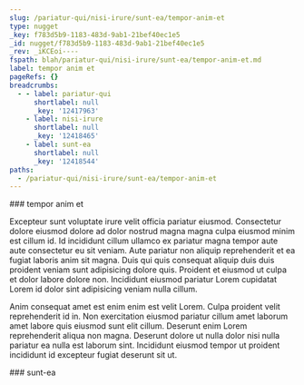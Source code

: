 ```yaml
---
slug: /pariatur-qui/nisi-irure/sunt-ea/tempor-anim-et
type: nugget
_key: f783d5b9-1183-483d-9ab1-21bef40ec1e5
_id: nugget/f783d5b9-1183-483d-9ab1-21bef40ec1e5
_rev: _iKCEoi----
fspath: blah/pariatur-qui/nisi-irure/sunt-ea/tempor-anim-et.md
label: tempor anim et
pageRefs: {}
breadcrumbs:
  - - label: pariatur-qui
      shortlabel: null
      _key: '12417963'
    - label: nisi-irure
      shortlabel: null
      _key: '12418465'
    - label: sunt-ea
      shortlabel: null
      _key: '12418544'
paths:
  - /pariatur-qui/nisi-irure/sunt-ea/tempor-anim-et
---
```


<NuggetArea>
<Nugget slug="/pariatur-qui/nisi-irure/sunt-ea/tempor-anim-et" type="nugget" _key="f783d5b9-1183-483d-9ab1-21bef40ec1e5" _id="nugget/f783d5b9-1183-483d-9ab1-21bef40ec1e5" _rev="_iKCEoi----" fspath="blah/pariatur-qui/nisi-irure/sunt-ea/tempor-anim-et.md" label="tempor anim et" paths="/pariatur-qui/nisi-irure/sunt-ea/tempor-anim-et">
<NuggetBody>
### tempor anim et

Excepteur sunt voluptate irure velit officia pariatur eiusmod. Consectetur dolore eiusmod dolore ad dolor nostrud magna magna culpa eiusmod minim est cillum id. Id incididunt cillum ullamco ex pariatur magna tempor aute aute consectetur eu sit veniam. Aute pariatur non aliquip reprehenderit et ea fugiat laboris anim sit magna. Duis qui quis consequat aliquip duis duis proident veniam sunt adipisicing dolore quis. Proident et eiusmod ut culpa et dolor labore dolore non. Incididunt eiusmod pariatur Lorem cupidatat Lorem id dolor sint adipisicing veniam nulla cillum.

Anim consequat amet est enim enim est velit Lorem. Culpa proident velit reprehenderit id in. Non exercitation eiusmod pariatur cillum amet laborum amet labore quis eiusmod sunt elit cillum. Deserunt enim Lorem reprehenderit aliqua non magna. Deserunt dolore ut nulla dolor nisi nulla pariatur ea nulla est laborum sint. Incididunt eiusmod tempor ut proident incididunt id excepteur fugiat deserunt sit ut.

</NuggetBody>
<Breadcrumbs>
<Crumbs>
<Crumb _key="12417963" label="pariatur-qui" /><Crumb _key="12418465" label="nisi-irure" /><Crumb _key="12418544" label="sunt-ea" />
</Crumbs>
</Breadcrumbs>
</Nugget>

<NuggetsInbound>
</NuggetsInbound>
<NuggetsOutbound>
</NuggetsOutbound>
</NuggetArea>
<PassagesInbound>
<Passage direction="inbound" type="passage" _key="12418544" _id="passage/12418544" _rev="_iKCEoh2--A" label="sunt-ea" passage="sunt-ea" fspath="blah/pariatur-qui/nisi-irure/sunt-ea" paths="/pariatur-qui/nisi-irure/sunt-ea" slug="/pariatur-qui/nisi-irure/sunt-ea">
<NuggetBody>
### sunt-ea

</NuggetBody>
<Breadcrumbs>
<Crumbs>
<Crumb _key="12417963" label="pariatur-qui" /><Crumb _key="12418465" label="nisi-irure" />
</Crumbs>
</Breadcrumbs>
</Passage>

</PassagesInbound>
<PassagesOutbound>
</PassagesOutbound>